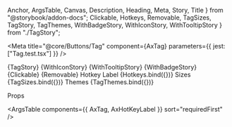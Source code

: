   Anchor,
  ArgsTable,
  Canvas,
  Description,
  Heading,
  Meta,
  Story,
  Title
} from "@storybook/addon-docs";
  Clickable,
  Hotkeys, Removable,
  TagSizes,
  TagStory,
  TagThemes,
  WithBadgeStory,
  WithIconStory,
  WithTooltipStory
} from "./TagStory";

<Meta title="@core/Buttons/Tag" component={AxTag} parameters={{ jest: ["Tag.test.tsx"] }} />

<Anchor storyId="core-buttons-tag--tag">
  <Title>Tag</Title>
</Anchor>

<Description of={AxTag} />

<Canvas>
  <Story name="Tag">{TagStory}</Story>
  <Story name="With Icon">{WithIconStory}</Story>
  <Story name="With Tooltip">{WithTooltipStory}</Story>
  <Story name="With Badge">{WithBadgeStory}</Story>
  <Story name="Clickable">{Clickable}</Story>
  <Story name="Removable">{Removable}</Story>
</Canvas>

<Anchor storyId="core-buttons-tag--hotkey">
  <Heading>Hotkey Label</Heading>
</Anchor>

<Canvas>
  <Story name="Hotkey">{Hotkeys.bind({})}</Story>
</Canvas>

<Anchor storyId="core-buttons-tag--sizes">
  <Heading>Sizes</Heading>
</Anchor>

<Canvas>
  <Story name="Sizes">{TagSizes.bind({})}</Story>
</Canvas>

<Anchor storyId="core-buttons-tag--themes">
  <Heading>Themes</Heading>
</Anchor>

<Canvas>
  <Story name="Themes">{TagThemes.bind({})}</Story>
</Canvas>

<Heading>Props</Heading>

<ArgsTable components={{ AxTag, AxHotKeyLabel }} sort="requiredFirst" />
